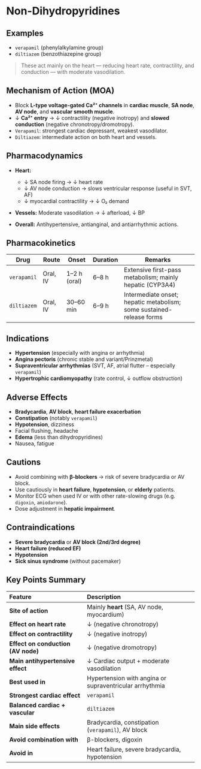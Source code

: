 # Non-Dihydropyridines

## Examples

- `verapamil` (phenylalkylamine group)
- `diltiazem` (benzothiazepine group)

> These act mainly on the heart — reducing heart rate, contractility, and conduction — with moderate vasodilation.

## Mechanism of Action (MOA)

- Block **L-type voltage-gated Ca²⁺ channels** in **cardiac muscle**, **SA node**, **AV node**, and **vascular smooth muscle**.
- ↓ **Ca²⁺ entry** → ↓ contractility (negative inotropy) and **slowed conduction** (negative chronotropy/dromotropy).
- `Verapamil`: strongest cardiac depressant, weakest vasodilator.
- `Diltiazem`: intermediate action on both heart and vessels.

## Pharmacodynamics

- **Heart:**
  - ↓ SA node firing → ↓ heart rate
  - ↓ AV node conduction → slows ventricular response (useful in SVT, AF)
  - ↓ myocardial contractility → ↓ O₂ demand

- **Vessels:** Moderate vasodilation → ↓ afterload, ↓ BP
- **Overall:** Antihypertensive, antianginal, and antiarrhythmic actions.

## Pharmacokinetics

| Drug        | Route    | Onset        | Duration | Remarks                                                              |
| ----------- | -------- | ------------ | -------- | -------------------------------------------------------------------- |
| `verapamil` | Oral, IV | 1–2 h (oral) | 6–8 h    | Extensive first-pass metabolism; mainly hepatic (CYP3A4)             |
| `diltiazem` | Oral, IV | 30–60 min    | 6–9 h    | Intermediate onset; hepatic metabolism; some sustained-release forms |

## Indications

- **Hypertension** (especially with angina or arrhythmia)
- **Angina pectoris** (chronic stable and variant/Prinzmetal)
- **Supraventricular arrhythmias** (SVT, AF, atrial flutter – especially `verapamil`)
- **Hypertrophic cardiomyopathy** (rate control, ↓ outflow obstruction)

## Adverse Effects

- **Bradycardia**, **AV block**, **heart failure exacerbation**
- **Constipation** (notably `verapamil`)
- **Hypotension**, dizziness
- Facial flushing, headache
- **Edema** (less than dihydropyridines)
- Nausea, fatigue

## Cautions

- Avoid combining with **β-blockers** → risk of severe bradycardia or AV block.
- Use cautiously in **heart failure**, **hypotension**, or **elderly** patients.
- Monitor ECG when used IV or with other rate-slowing drugs (e.g. `digoxin`, `amiodarone`).
- Dose adjustment in **hepatic impairment**.

## Contraindications

- **Severe bradycardia** or **AV block (2nd/3rd degree)**
- **Heart failure (reduced EF)**
- **Hypotension**
- **Sick sinus syndrome** (without pacemaker)

## Key Points Summary

| Feature                            | Description                                             |
| :--------------------------------- | :------------------------------------------------------ |
| **Site of action**                 | Mainly **heart** (SA, AV node, myocardium)              |
| **Effect on heart rate**           | ↓ (negative chronotropy)                                |
| **Effect on contractility**        | ↓ (negative inotropy)                                   |
| **Effect on conduction (AV node)** | ↓ (negative dromotropy)                                 |
| **Main antihypertensive effect**   | ↓ Cardiac output + moderate vasodilation                |
| **Best used in**                   | Hypertension with angina or supraventricular arrhythmia |
| **Strongest cardiac effect**       | `verapamil`                                             |
| **Balanced cardiac + vascular**    | `diltiazem`                                             |
| **Main side effects**              | Bradycardia, constipation (`verapamil`), AV block       |
| **Avoid combination with**         | β-blockers, digoxin                                     |
| **Avoid in**                       | Heart failure, severe bradycardia, hypotension          |
